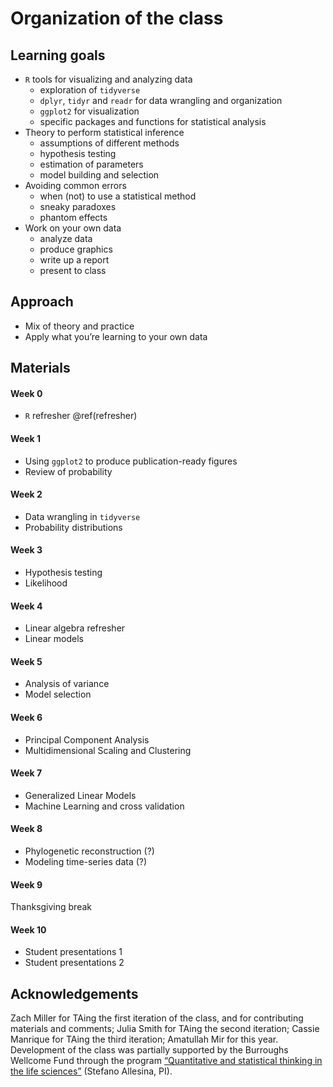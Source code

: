 # Organization of the class {.unnumbered}

## Learning goals {.unnumbered}

-   `R` tools for visualizing and analyzing data
    -   exploration of `tidyverse`
    -   `dplyr`, `tidyr` and `readr` for data wrangling and organization
    -   `ggplot2` for visualization
    -   specific packages and functions for statistical analysis
-   Theory to perform statistical inference
    -   assumptions of different methods
    -   hypothesis testing
    -   estimation of parameters
    -   model building and selection
-   Avoiding common errors
    -   when (not) to use a statistical method
    -   sneaky paradoxes
    -   phantom effects
-   Work on your own data
    -   analyze data
    -   produce graphics
    -   write up a report
    -   present to class

## Approach {.unnumbered}

-   Mix of theory and practice
-   Apply what you're learning to your own data

## Materials {.unnumbered}

#### Week 0 {.unnumbered}

-   `R` refresher \@ref(refresher)

#### Week 1 {.unnumbered}

-   Using `ggplot2` to produce publication-ready figures
-   Review of probability

#### Week 2 {.unnumbered}

-   Data wrangling in `tidyverse`
-   Probability distributions

#### Week 3 {.unnumbered}

-   Hypothesis testing
-   Likelihood

#### Week 4 {.unnumbered}

-   Linear algebra refresher
-   Linear models

#### Week 5 {.unnumbered}

-   Analysis of variance
-   Model selection

#### Week 6 {.unnumbered}

-   Principal Component Analysis
-   Multidimensional Scaling and Clustering

#### Week 7 {.unnumbered}

-   Generalized Linear Models
-   Machine Learning and cross validation

#### Week 8 {.unnumbered}

-   Phylogenetic reconstruction (?)
-   Modeling time-series data (?)

#### Week 9 {.unnumbered}

Thanksgiving break

#### Week 10 {.unnumbered}

-   Student presentations 1
-   Student presentations 2

## Acknowledgements {.unnumbered}

Zach Miller for TAing the first iteration of the class, and for contributing materials and comments; Julia Smith for TAing the second iteration; Cassie Manrique for TAing the third iteration; Amatullah Mir for this year. Development of the class was partially supported by the Burroughs Wellcome Fund through the program ["Quantitative and statistical thinking in the life sciences"](https://www.bwfund.org/grant-programs/institutional-programs/quantitative-and-statistical-thinking-life-sciences/grant) (Stefano Allesina, PI).
